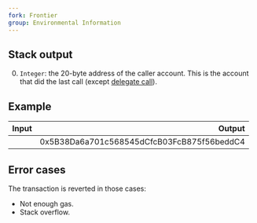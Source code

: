 ```yaml
---
fork: Frontier
group: Environmental Information
---
```


## Stack output

0. `Integer`: the 20-byte address of the caller account. This is the account that did the last call (except [delegate call](/#F4)).

## Example

| Input | Output |
|------:|-------:|
|  | 0x5B38Da6a701c568545dCfcB03FcB875f56beddC4 |

## Error cases

The transaction is reverted in those cases:
- Not enough gas.
- Stack overflow.
